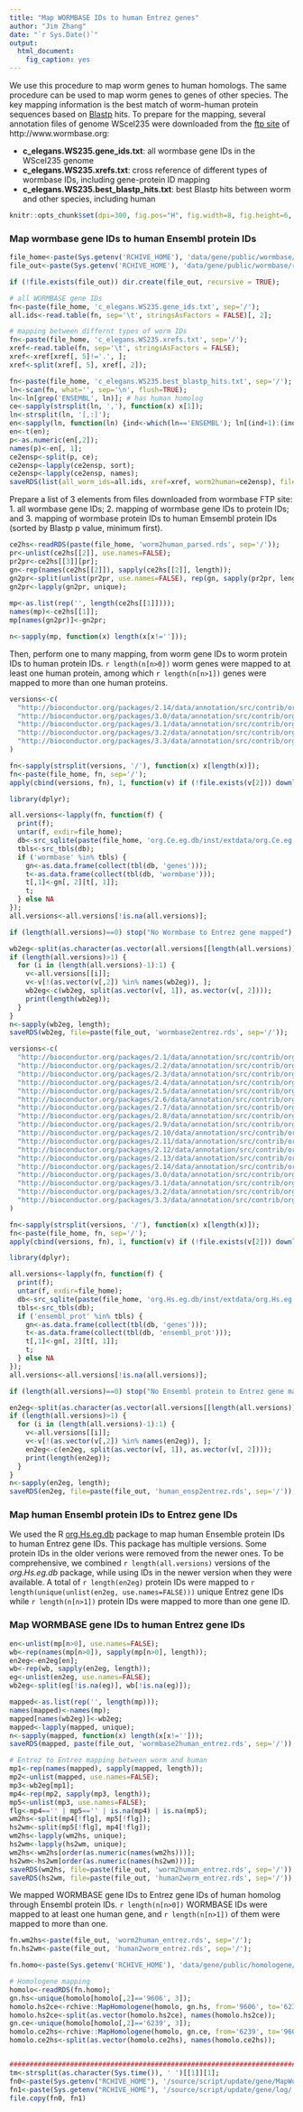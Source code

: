 ```yaml
---
title: "Map WORMBASE IDs to human Entrez genes"
author: "Jim Zhang"
date: "`r Sys.Date()`"
output:
  html_document:
    fig_caption: yes
---
```


We use this procedure to map worm genes to human homologs. The same procedure can be used to map worm genes to genes of other species. The key mapping information is the best match of worm-human protein sequences based on [Blastp](http://blast.ncbi.nlm.nih.gov/Blast.cgi?CLIENT=web&DATABASE=nr&NCBI_GI=on&PAGE=Proteins&PROGRAM=blastp&QUERY=IDQILETNRIACRFNHSNQKYAFSITFQEECAHVTLVVYGRNLHKHFFYWKLHKQLIDLIANPNDMFFF&END_OF_HTTPGET=Y) hits. To prepare for the mapping, several annotation files of genome WScel235 were downloaded from the [ftp site](ftp.wormbase.org) of http://www.wormbase.org:
  
- **c_elegans.WS235.gene_ids.txt**: all wormbase gene IDs in the WScel235 genome
- **c_elegans.WS235.xrefs.txt**: cross reference of different types of wormbase IDs, including gene-protein ID mapping
- **c_elegans.WS235.best_blastp_hits.txt**: best Blastp hits between worm and other species, including human

```r
knitr::opts_chunk$set(dpi=300, fig.pos="H", fig.width=8, fig.height=6, echo=FALSE, warning=FALSE, message=FALSE);
```

### Map wormbase gene IDs to human Ensembl protein IDs

```r
file_home<-paste(Sys.getenv('RCHIVE_HOME'), 'data/gene/public/wormbase/src', sep='/');
file_out<-paste(Sys.getenv('RCHIVE_HOME'), 'data/gene/public/wormbase/r', sep='/');

if (!file.exists(file_out)) dir.create(file_out, recursive = TRUE); 

# all WORMBASE gene IDs
fn<-paste(file_home, 'c_elegans.WS235.gene_ids.txt', sep='/');
all.ids<-read.table(fn, sep='\t', stringsAsFactors = FALSE)[, 2];

# mapping between differnt types of worm IDs
fn<-paste(file_home, 'c_elegans.WS235.xrefs.txt', sep='/');
xref<-read.table(fn, sep='\t', stringsAsFactors = FALSE);
xref<-xref[xref[, 5]!='.', ];
xref<-split(xref[, 5], xref[, 2]);

fn<-paste(file_home, 'c_elegans.WS235.best_blastp_hits.txt', sep='/');
ln<-scan(fn, what='', sep='\n', flush=TRUE); 
ln<-ln[grep('ENSEMBL', ln)]; # has human homolog
ce<-sapply(strsplit(ln, ','), function(x) x[1]);
ln<-strsplit(ln, '[,:]');
en<-sapply(ln, function(ln) {ind<-which(ln=='ENSEMBL'); ln[(ind+1):(ind+2)]});
en<-t(en);
p<-as.numeric(en[,2]);
names(p)<-en[, 1]; 
ce2ensp<-split(p, ce);
ce2ensp<-lapply(ce2ensp, sort);
ce2ensp<-lapply(ce2ensp, names);
saveRDS(list(all_worm_ids=all.ids, xref=xref, worm2human=ce2ensp), file=paste(file_out, 'worm2human_parsed.rds', sep='/'));
```

Prepare a list of 3 elements from files downloaded from wormbase FTP site: 1. all wormbase gene IDs; 2. mapping of wormbase gene IDs to protein IDs; and 3. mapping of wormbase protein IDs to human Emsembl protein IDs (sorted by Blastp p value, minimum first). 


```r
ce2hs<-readRDS(paste(file_home, 'worm2human_parsed.rds', sep='/'));
pr<-unlist(ce2hs[[2]], use.names=FALSE); 
pr2pr<-ce2hs[[3]][pr];
gn<-rep(names(ce2hs[[2]]), sapply(ce2hs[[2]], length));
gn2pr<-split(unlist(pr2pr, use.names=FALSE), rep(gn, sapply(pr2pr, length))); 
gn2pr<-lapply(gn2pr, unique);
  
mp<-as.list(rep('', length(ce2hs[[1]])));
names(mp)<-ce2hs[[1]];
mp[names(gn2pr)]<-gn2pr; 

n<-sapply(mp, function(x) length(x[x!=''])); 
```
Then, perform one to many mapping, from worm gene IDs to worm protein IDs to human protein IDs. `r length(n[n>0])` worm genes were mapped to at least one human protein, among which `r length(n[n>1])` genes were mapped to more than one human proteins. 

```r
versions<-c(
  "http://bioconductor.org/packages/2.14/data/annotation/src/contrib/org.Ce.eg.db_2.14.0.tar.gz",
  "http://bioconductor.org/packages/3.0/data/annotation/src/contrib/org.Ce.eg.db_3.0.0.tar.gz",
  "http://bioconductor.org/packages/3.1/data/annotation/src/contrib/org.Ce.eg.db_3.1.2.tar.gz",
  "http://bioconductor.org/packages/3.2/data/annotation/src/contrib/org.Ce.eg.db_3.2.3.tar.gz",
  "http://bioconductor.org/packages/3.3/data/annotation/src/contrib/org.Ce.eg.db_3.2.3.tar.gz"
)

fn<-sapply(strsplit(versions, '/'), function(x) x[length(x)]);
fn<-paste(file_home, fn, sep='/');
apply(cbind(versions, fn), 1, function(v) if (!file.exists(v[2])) download.file(v[1], v[2]))->x;

library(dplyr);

all.versions<-lapply(fn, function(f) {
  print(f);
  untar(f, exdir=file_home);
  db<-src_sqlite(paste(file_home, 'org.Ce.eg.db/inst/extdata/org.Ce.eg.sqlite', sep='/')); 
  tbls<-src_tbls(db);
  if ('wormbase' %in% tbls) {
    gn<-as.data.frame(collect(tbl(db, 'genes'))); 
    t<-as.data.frame(collect(tbl(db, 'wormbase')));
    t[,1]<-gn[, 2][t[, 1]]; 
    t; 
  } else NA
});
all.versions<-all.versions[!is.na(all.versions)];

if (length(all.versions)==0) stop("No Wormbase to Entrez gene mapped");

wb2eg<-split(as.character(as.vector(all.versions[[length(all.versions)]][, 1])), as.vector(all.versions[[length(all.versions)]][, 2])); 
if (length(all.versions)>1) {
  for (i in (length(all.versions)-1):1) {
    v<-all.versions[[i]];
    v<-v[!(as.vector(v[,2]) %in% names(wb2eg)), ];
    wb2eg<-c(wb2eg, split(as.vector(v[, 1]), as.vector(v[, 2])));
    print(length(wb2eg)); 
  }
}
n<-sapply(wb2eg, length); 
saveRDS(wb2eg, file=paste(file_out, 'wormbase2entrez.rds', sep='/'));
```

```r
versions<-c(
  "http://bioconductor.org/packages/2.1/data/annotation/src/contrib/org.Hs.eg.db_2.0.2.tar.gz",
  "http://bioconductor.org/packages/2.2/data/annotation/src/contrib/org.Hs.eg.db_2.2.0.tar.gz",
  "http://bioconductor.org/packages/2.3/data/annotation/src/contrib/org.Hs.eg.db_2.2.6.tar.gz",
  "http://bioconductor.org/packages/2.4/data/annotation/src/contrib/org.Hs.eg.db_2.2.11.tar.gz",
  "http://bioconductor.org/packages/2.5/data/annotation/src/contrib/org.Hs.eg.db_2.3.6.tar.gz",
  "http://bioconductor.org/packages/2.6/data/annotation/src/contrib/org.Hs.eg.db_2.4.1.tar.gz",
  "http://bioconductor.org/packages/2.7/data/annotation/src/contrib/org.Hs.eg.db_2.4.6.tar.gz", 
  "http://bioconductor.org/packages/2.8/data/annotation/src/contrib/org.Hs.eg.db_2.5.0.tar.gz",
  "http://bioconductor.org/packages/2.9/data/annotation/src/contrib/org.Hs.eg.db_2.6.4.tar.gz",
  "http://bioconductor.org/packages/2.10/data/annotation/src/contrib/org.Hs.eg.db_2.7.1.tar.gz",
  "http://bioconductor.org/packages/2.11/data/annotation/src/contrib/org.Hs.eg.db_2.8.0.tar.gz",
  "http://bioconductor.org/packages/2.12/data/annotation/src/contrib/org.Hs.eg.db_2.9.0.tar.gz",
  "http://bioconductor.org/packages/2.13/data/annotation/src/contrib/org.Hs.eg.db_2.10.1.tar.gz",
  "http://bioconductor.org/packages/2.14/data/annotation/src/contrib/org.Hs.eg.db_2.14.0.tar.gz",
  "http://bioconductor.org/packages/3.0/data/annotation/src/contrib/org.Hs.eg.db_3.0.0.tar.gz",
  "http://bioconductor.org/packages/3.1/data/annotation/src/contrib/org.Hs.eg.db_3.1.2.tar.gz",
  "http://bioconductor.org/packages/3.2/data/annotation/src/contrib/org.Hs.eg.db_3.2.3.tar.gz",
  "http://bioconductor.org/packages/3.3/data/annotation/src/contrib/org.Hs.eg.db_3.2.3.tar.gz"
)

fn<-sapply(strsplit(versions, '/'), function(x) x[length(x)]);
fn<-paste(file_home, fn, sep='/');
apply(cbind(versions, fn), 1, function(v) if (!file.exists(v[2])) download.file(v[1], v[2]));

library(dplyr);

all.versions<-lapply(fn, function(f) {
  print(f);
  untar(f, exdir=file_home);
  db<-src_sqlite(paste(file_home, 'org.Hs.eg.db/inst/extdata/org.Hs.eg.sqlite', sep='/')); 
  tbls<-src_tbls(db);
  if ('ensembl_prot' %in% tbls) {
    gn<-as.data.frame(collect(tbl(db, 'genes'))); 
    t<-as.data.frame(collect(tbl(db, 'ensembl_prot')));
    t[,1]<-gn[, 2][t[, 1]]; 
    t; 
  } else NA
});
all.versions<-all.versions[!is.na(all.versions)];

if (length(all.versions)==0) stop("No Ensembl protein to Entrez gene mapped");

en2eg<-split(as.character(as.vector(all.versions[[length(all.versions)]][, 1])), as.vector(all.versions[[length(all.versions)]][, 2])); 
if (length(all.versions)>1) {
  for (i in (length(all.versions)-1):1) {
    v<-all.versions[[i]];
    v<-v[!(as.vector(v[,2]) %in% names(en2eg)), ];
    en2eg<-c(en2eg, split(as.vector(v[, 1]), as.vector(v[, 2])));
    print(length(en2eg)); 
  }
}
n<-sapply(en2eg, length); 
saveRDS(en2eg, file=paste(file_out, 'human_ensp2entrez.rds', sep='/'));
```

### Map human Ensembl protein IDs to Entrez gene IDs

We used the R [org.Hs.eg.db](http://bioconductor.org/packages/release/data/annotation/html/org.Hs.eg.db.html) package to map human Ensemble protein IDs to human Entrez gene IDs. This package has multiple versions. Some protein IDs in the older verions were removed from the newer ones. To be comprehensive, we combined `r length(all.versions)` versions of the _org.Hs.eg.db_ package, while using IDs in the newer version when they were available. 
A total of `r length(en2eg)` protein IDs were mapped to `r length(unique(unlist(en2eg, use.names=FALSE)))` unique Entrez gene IDs while `r length(n[n>1])` protein IDs were mapped to more than one gene ID. 

### Map WORMBASE gene IDs to human Entrez gene IDs

```r
en<-unlist(mp[n>0], use.names=FALSE);
wb<-rep(names(mp[n>0]), sapply(mp[n>0], length));
en2eg<-en2eg[en];
wb<-rep(wb, sapply(en2eg, length));
eg<-unlist(en2eg, use.names=FALSE);
wb2eg<-split(eg[!is.na(eg)], wb[!is.na(eg)]);

mapped<-as.list(rep('', length(mp)));
names(mapped)<-names(mp);
mapped[names(wb2eg)]<-wb2eg;
mapped<-lapply(mapped, unique);
n<-sapply(mapped, function(x) length(x[x!='']));
saveRDS(mapped, paste(file_out, 'wormbase2human_entrez.rds', sep='/'));

# Entrez to Entrez mapping between worm and human
mp1<-rep(names(mapped), sapply(mapped, length)); 
mp2<-unlist(mapped, use.names=FALSE); 
mp3<-wb2eg[mp1]; 
mp4<-rep(mp2, sapply(mp3, length)); 
mp5<-unlist(mp3, use.names=FALSE); 
flg<-mp4=='' | mp5=='' | is.na(mp4) | is.na(mp5); 
wm2hs<-split(mp4[!flg], mp5[!flg]); 
hs2wm<-split(mp5[!flg], mp4[!flg]);
wm2hs<-lapply(wm2hs, unique); 
hs2wm<-lapply(hs2wm, unique); 
wm2hs<-wm2hs[order(as.numeric(names(wm2hs)))]; 
hs2wm<-hs2wm[order(as.numeric(names(hs2wm)))]; 
saveRDS(wm2hs, file=paste(file_out, 'worm2human_entrez.rds', sep='/')); 
saveRDS(hs2wm, file=paste(file_out, 'human2worm_entrez.rds', sep='/')); 
```

We mapped WORMBASE gene IDs to Entrez gene IDs of human homolog through Ensembl protein IDs. `r length(n[n>0])` WORMBASE IDs were mapped to at least one human gene, and `r length(n[n>1])` of them were mapped to more than one. 

```r
fn.wm2hs<-paste(file_out, 'worm2human_entrez.rds', sep='/'); 
fn.hs2wm<-paste(file_out, 'human2worm_entrez.rds', sep='/'); 

fn.homo<-paste(Sys.getenv('RCHIVE_HOME'), 'data/gene/public/homologene/r/homologene.rds', sep='/');

# Homologene mapping
homolo<-readRDS(fn.homo);
gn.hs<-unique(homolo[homolo[,2]=='9606', 3]); 
homolo.hs2ce<-rchive::MapHomologene(homolo, gn.hs, from='9606', to='6239'); 
homolo.hs2ce<-split(as.vector(homolo.hs2ce), names(homolo.hs2ce)); 
gn.ce<-unique(homolo[homolo[,2]=='6239', 3]); 
homolo.ce2hs<-rchive::MapHomologene(homolo, gn.ce, from='6239', to='9606'); 
homolo.ce2hs<-split(as.vector(homolo.ce2hs), names(homolo.ce2hs)); 



```

```r
##############################################################################################################
tm<-strsplit(as.character(Sys.time()), ' ')[[1]][1];
fn0<-paste(Sys.getenv("RCHIVE_HOME"), '/source/script/update/gene/MapWormbase2Human.r', sep='');
fn1<-paste(Sys.getenv("RCHIVE_HOME"), '/source/script/update/gene/log/', tm, '_MapWormbase2Human.r' , sep='');
file.copy(fn0, fn1)

```
